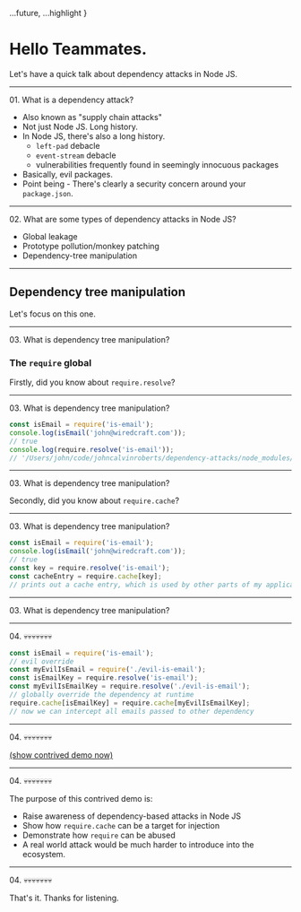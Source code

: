 
  ...future,
  ...highlight
}

# Hello Teammates.

Let's have a quick talk about dependency attacks in Node JS.

<NodeAttackEvil/>

---
<Crumb> 01. What is a dependency attack? </Crumb>

<Steps>

  - Also known as "supply chain attacks"
  - Not just Node JS. Long history.
  - In Node JS, there's also a long history.
    - `left-pad` debacle
    - `event-stream` debacle
    - vulnerabilities frequently found in seemingly innocuous packages
  - Basically, evil packages.
  - Point being - There's clearly a security concern around your `package.json`.

</Steps>

---

<Crumb> 02. What are some types of dependency attacks in Node JS? </Crumb>

<Steps>

  - Global leakage
  - Prototype pollution/monkey patching
  - Dependency-tree manipulation

</Steps>

---

## Dependency tree manipulation

Let's focus on this one.

---

<Crumb> 03. What is dependency tree manipulation? </Crumb>

### The `require` global

Firstly, did you know about `require.resolve`?

---

<Crumb> 03. What is dependency tree manipulation? </Crumb>

```javascript
const isEmail = require('is-email');
console.log(isEmail('john@wiredcraft.com'));
// true
console.log(require.resolve('is-email'));
// '/Users/john/code/johncalvinroberts/dependency-attacks/node_modules/is-email/lib/index.js'
```

---

<Crumb> 03. What is dependency tree manipulation? </Crumb>

Secondly, did you know about `require.cache`? 

---

<Crumb> 03. What is dependency tree manipulation? </Crumb>

```javascript
const isEmail = require('is-email');
console.log(isEmail('john@wiredcraft.com'));
// true
const key = require.resolve('is-email');
const cacheEntry = require.cache[key];
// prints out a cache entry, which is used by other parts of my application
```


---

<Crumb> 03. What is dependency tree manipulation? </Crumb>


<NodeAttackEvilSmall/>

---

<Crumb> 04. 💀💀💀💀💀💀💀 </Crumb>

```javascript
const isEmail = require('is-email');
// evil override
const myEvilIsEmail = require('./evil-is-email');
const isEmailKey = require.resolve('is-email');
const myEvilIsEmailKey = require.resolve('./evil-is-email');
// globally override the dependency at runtime
require.cache[isEmailKey] = require.cache[myEvilIsEmailKey];
// now we can intercept all emails passed to other dependency
```

---

<Crumb> 04. 💀💀💀💀💀💀💀 </Crumb>

[(show contrived demo now)](https://github.com/johncalvinroberts/dependency-attacks-talk/tree/demo)


---

<Crumb> 04. 💀💀💀💀💀💀💀 </Crumb>

The purpose of this contrived demo is:

<Steps>

- Raise awareness of dependency-based attacks in Node JS
- Show how `require.cache` can be a target for injection
- Demonstrate how `require` can be abused
- A real world attack would be much harder to introduce into the ecosystem.

</Steps>

---

<Crumb> 04. 💀💀💀💀💀💀💀 </Crumb>

That's it. Thanks for listening.
